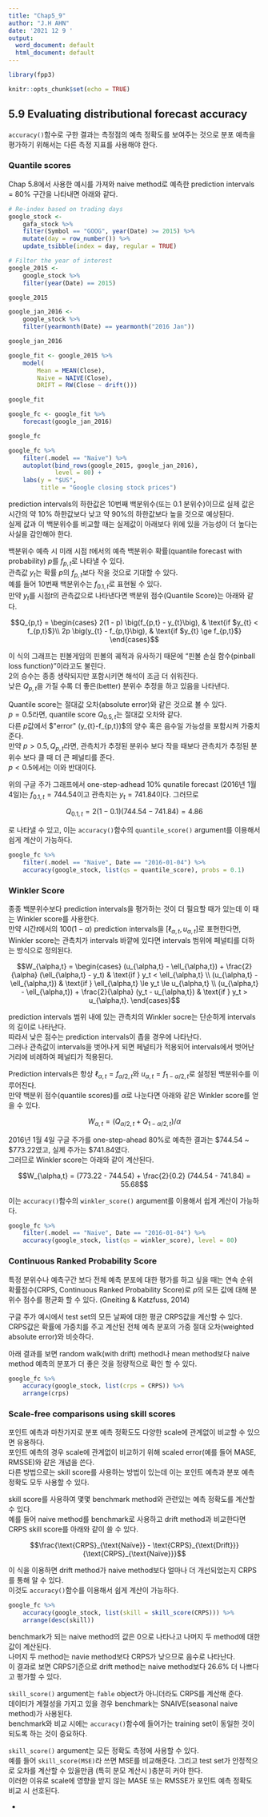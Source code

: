```yaml
---
title: "Chap5_9"
author: "J.H AHN"
date: '2021 12 9 '
output:
  word_document: default
  html_document: default
---
```


```r
library(fpp3)

knitr::opts_chunk$set(echo = TRUE)
```

## 5.9 Evaluating distributional forecast accuracy


`accuracy()`함수로 구한 결과는 측정점의 예측 정확도를 보여주는 것으로 분포 예측을 평가하기 위해서는 다른 측정 지표를 사용해야 한다.  




### Quantile scores

Chap 5.8에서 사용한 예시를 가져와 naive method로 예측한 prediction intervals = 80% 구간을 나타내면 아래와 같다.  


```r
# Re-index based on trading days
google_stock <- 
    gafa_stock %>%
    filter(Symbol == "GOOG", year(Date) >= 2015) %>%
    mutate(day = row_number()) %>%
    update_tsibble(index = day, regular = TRUE)

# Filter the year of interest
google_2015 <- 
    google_stock %>% 
    filter(year(Date) == 2015)

google_2015

```


```r
google_jan_2016 <- 
    google_stock %>% 
    filter(yearmonth(Date) == yearmonth("2016 Jan"))

google_jan_2016

```



```r
google_fit <- google_2015 %>%
    model(
        Mean = MEAN(Close),
        Naive = NAIVE(Close),
        DRIFT = RW(Close ~ drift()))

google_fit

```


```r
google_fc <- google_fit %>%
    forecast(google_jan_2016)

google_fc

```


```r
google_fc %>%
    filter(.model == "Naive") %>% 
    autoplot(bind_rows(google_2015, google_jan_2016),
             level = 80) +
    labs(y = "$US",
         title = "Google closing stock prices")

```


prediction intervals의 하한값은 10번째 백분위수(또는 0.1 분위수)이므로 실제 값은 시간의 약 10% 하한값보다 낮고 약 90%의 하한값보다 높을 것으로 예상된다.  
실제 값과 이 백분위수를 비교할 때는 실제값이 아래보다 위에 있을 가능성이 더 높다는 사실을 감안해야 한다.  

백분위수 예측 시 미래 시점 $t$에서의 예측 백분위수 확률(quantile forecast with probability) $p$를 $f_{p,t}$로 나타낼 수 있다.  
관측값 $y_t$는 확률 $p$의 $f_{p,t}$보다 작을 것으로 기대할 수 있다.  
예를 들어 10번째 백분위수는 $f_{0.1,t}$로 표현될 수 있다.  
만약 $y_t$를 시점$t$의 관측값으로 나타낸다면 백분위 점수(Quantile Score)는 아래와 같다.  

$$Q_{p,t} = \begin{cases}
  2(1 - p) \big(f_{p,t} - y_{t}\big), & \text{if $y_{t} < f_{p,t}$}\\
  2p \big(y_{t} - f_{p,t}\big), & \text{if $y_{t} \ge f_{p,t}$} \end{cases}$$
  
  

이 식의 그래프는 핀볼게임의 핀볼의 궤적과 유사하기 때문에 "핀볼 손실 함수(pinball loss function)"이라고도 불린다.  
2의 승수는 종종 생략되지만 포함시키면 해석이 조금 더 쉬워진다.  
낮은 $Q_{p,t}$을 가질 수록 더 좋은(better) 분위수 추정을 하고 있음을 나타낸다.  


Quantile score는 절대값 오차(absolute error)와 같은 것으로 볼 수 있다.  
$p=0.5$라면, quantile score $Q_{0.5,t}$는 절대값 오차와 같다.  
다른 $p$값에서 $"error" (y_{t}-f_{p,t})$의 양수 혹은 음수일 가능성을 포함시켜 가중치 준다.  
만약 $p>0.5, Q_{p,t}$라면, 관측치가 추정된 분위수 보다 작을 때보다 관측치가 추정된 분위수 보다 클 때 더 큰 페널티를 준다.  
$p<0.5$에서는 이와 반대이다.  



위의 구글 주가 그래프에서 one-step-adhead 10% qunatile forecast (2016년 1월 4일)는 $f_{0.1,t}=744.54$이고 관측치는 $y_{t}=741.84$이다. 그러므로  


$$Q_{0.1,t} = 2(1-0.1) (744.54 - 741.84) = 4.86$$


로 나타낼 수 있고, 이는 `accuracy()`함수의 `quantile_score()` argument를 이용해서 쉽게 계산이 가능하다.  

```r
google_fc %>% 
    filter(.model == "Naive", Date == "2016-01-04") %>% 
    accuracy(google_stock, list(qs = quantile_score), probs = 0.1)


```




### Winkler Score


종종 백분위수보다 prediction intervals을 평가하는 것이 더 필요할 때가 있는데 이 때는 Winkler score를 사용한다.  
만약 시간$t$에서의 $100(1-\alpha)%$ prediction intervals을 $[\ell_{\alpha,t}, u_{\alpha,t}]$로 표현한다면, Winkler score는 관측치가 intervals 바깥에 있다면 intervals 범위에 페널티를 더하는 방식으로 정의된다.  

$$W_{\alpha,t} = \begin{cases}
  (u_{\alpha,t} - \ell_{\alpha,t}) + \frac{2}{\alpha} (\ell_{\alpha,t} - y_t) & \text{if } y_t < \ell_{\alpha,t} \\
  (u_{\alpha,t} - \ell_{\alpha,t})   & \text{if }  \ell_{\alpha,t} \le y_t \le u_{\alpha,t} \\
  (u_{\alpha,t} - \ell_{\alpha,t}) + \frac{2}{\alpha} (y_t - u_{\alpha,t}) & \text{if } y_t > u_{\alpha,t}.
\end{cases}$$


prediction intervals 범위 내에 있는 관측치의 Winkler socre는 단순하게 intervals의 길이로 나타난다.  
따라서 낮은 점수는 prediction intervals이 좁을 경우에 나타난다.  
그러나 관측값이 intervals을 벗어나게 되면 페널티가 적용되어 intervals에서 벗어난 거리에 비례하여 페널티가 적용된다.  


Prediction intervals은 항상 $\ell_{\alpha,t} = f_{\alpha/2,t}$와 $u_{\alpha,t} = f_{1-\alpha/2,t}$로 설정된 백분위수를 이루어진다.  
만약 백분위 점수(quantile scores)를 $\alpha$로 나눈다면 아래와 같은 Winkler score를 얻을 수 있다.  

$$W_{\alpha,t} = (Q_{\alpha/2,t} + Q_{1-\alpha/2,t})/\alpha$$


2016년 1월 4일 구글 주가를 one-step-ahead 80%로 예측한 결과는 $744.54 ~ $773.22였고, 실제 주가는 $741.84였다.  
그러므로 Winkler score는 아래와 같이 계산된다.  


$$W_{\alpha,t} = (773.22 - 744.54) + \frac{2}{0.2} (744.54 - 741.84)  =
   55.68$$


이는 `accuracy()`함수의 `winkler_score()` argument를 이용해서 쉽게 계산이 가능하다. 


```r
google_fc %>% 
    filter(.model == "Naive", Date == "2016-01-04") %>% 
    accuracy(google_stock, list(qs = winkler_score), level = 80)


```




### Continuous Ranked Probability Score


특정 분위수나 예측구간 보다 전체 예측 분포에 대한 평가를 하고 싶을 때는 연속 순위 확률점수(CRPS, Continuous Ranked Probability Score)로 $p$의 모든 값에 대해 분위수 점수를 평균화 할 수 있다.  (Gneiting & Katzfuss, 2014)  

구글 주가 예시에서 test set의 모든 날짜에 대한 평균 CRPS값을 계산할 수 있다.  
CRPS값은 확률에 가중치를 주고 계산된 전체 예측 분포의 가중 절대 오차(weighted absolute error)와 비슷하다.  

아래 결과를 보면 random walk(with drift) method나 mean method보다 naive method 예측의 분포가 더 좋은 것을 정량적으로 확인 할 수 있다.  

```r
google_fc %>% 
    accuracy(google_stock, list(crps = CRPS)) %>% 
    arrange(crps)

```


### Scale-free comparisons using skill scores

포인트 예측과 마찬가지로 분포 예측 정확도도 다양한 scale에 관계없이 비교할 수 있으면 유용하다.  
포인트 예측의 경우 scale에 관계없이 비교하기 위해 scaled error(예를 들어 MASE, RMSSE)와 같은 개념을 쓴다.  
다른 방법으로는 skill score를 사용하는 방법이 있는데 이는 포인트 예측과 분포 예측 정확도 모두 사용할 수 있다.  

skill score를 사용하여 몇몇 benchmark method와 관련있는 예측 정확도를 계산할 수 있다.  
예를 들어 naive method를 benchmark로 사용하고 drift method과 비교한다면 CRPS skill score를 아래와 같이 쓸 수 있다.  

$$\frac{\text{CRPS}_{\text{Naïve}} - \text{CRPS}_{\text{Drift}}}{\text{CRPS}_{\text{Naïve}}}$$


이 식을 이용하면 drift method가 naive method보다 얼마나 더 개선되었는지 CRPS를 통해 알 수 있다.  
이것도 `accuracy()`함수를 이용해서 쉽게 계산이 가능하다. 

```r
google_fc %>% 
    accuracy(google_stock, list(skill = skill_score(CRPS))) %>% 
    arrange(desc(skill))

```


benchmark가 되는 naive method의 값은 0으로 나타나고 나머지 두 method에 대한 값이 계산된다.  
나머지 두 method는 navie method보다 CRPS가 낮으므로 음수로 나타난다.  
이 결과로 보면 CRPS기준으로 drift method는 naive method보다 26.6% 더 나쁘다고 평가할 수 있다.  


`skill_score()` argument는 `fable` object가 아니더라도 CRPS를 계산해 준다.  
데이터가 계절성을 가지고 있을 경우 benchmark는 SNAIVE(seasonal naive method)가 사용된다.  
benchmark와 비교 시에는 `accuracy()`함수에 들어가는 training set이 동일한 것이 되도록 하는 것이 중요하다.  


`skill_score()` argument는 모든 정확도 측정에 사용할 수 있다.  
예를 들어 `skill_score(MSE)`라 쓰면 MSE를 비교해준다. 그리고 test set가 안정적으로 오차를 계산할 수 있을만큼 (특히 분모 계산시 )충분히 커야 한다.  
이러한 이유로 scale에 영향을 받지 않는 MASE 또는 RMSSE가 포인트 예측 정확도 비교 시 선호된다.  




*


